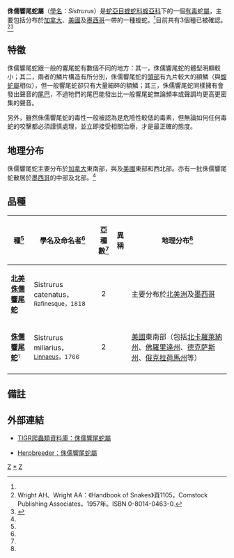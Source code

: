 {{Automatic taxobox
| taxon = Sistrurus
| authority = Garman，1884
| image = Sisistrus miliaris miliaris.jpg
| image_caption = [[侏儒響尾蛇|侏儒響尾蛇]]（''Sistrurus miliarius''）
| range_map = Sistrurus sp. distribution.png
| synonyms = * ''Crotalophorus'' - Gray，1825
* ''Caudisona'' - Fitzinger，1826
* ''Sistrurus'' - Garman，1884<ref name="McD99">McDiarmid RW、Campbell JA、Touré T：《Snake Species of the World: A Taxonomic and Geographic Reference, vol. 1》頁511，Herpetologists' League，1999年。ISBN 1-893777-00-6</ref>}}

'''侏儒響尾蛇屬'''（[[學名|學名]]：''Sistrurus''）是[[蛇亞目|蛇亞目]][[蝰蛇科|蝰蛇科]][[蝮亞科|蝮亞科]]下的一個[[毒蛇|有毒]]蛇[[屬|屬]]，主要包括分布於[[加拿大|加拿大]]、[[美國|美國]]及[[墨西哥|墨西哥]]一帶的一種蝮蛇。<ref name="McD99"/>目前共有3個種已被確認。<ref name="W&W57">Wright AH、Wright AA：《Handbook of Snakes》頁1105，Comstock Publishing Associates，1957年。ISBN 0-8014-0463-0.</ref><ref name="ITIS">{{ITIS|ID=174301|taxon=Sistrurus|year=2006|date=4 November}}</ref>

==特徵==
侏儒響尾蛇跟一般的響尾蛇有數個不同的地方：其一，侏儒響尾蛇的體型明顯較小；其二，兩者的鱗片構造有所分別，侏儒響尾蛇的[[頭部|頭部]]有九片較大的額鱗（與[[蝮蛇屬|蝮蛇屬]]相似），但一般響尾蛇卻只有大量細碎的額鱗；其三，侏儒響尾蛇同樣擁有會發出聲音的[[尾巴|尾巴]]，不過牠們的尾巴能發出比一般響尾蛇無論頻率或聲調均更高更密集的聲音。

另外，雖然侏儒響尾蛇的毒性一般被認為是危險性較低的毒素，但無論如何任何毒蛇的咬擊都必須謹慎處理，並立即接受相關治療，才是最正確的態度。

==地理分布==
侏儒響尾蛇主要分布於[[加拿大|加拿大]]東南部，與及[[美國|美國]]東部和西北部。亦有一批侏儒響尾蛇散居於[[墨西哥|墨西哥]]的中部及北部。<ref name="McD99"/>

==品種==
{|cellspacing=0 cellpadding=2 border=1 style="border-collapse: collapse;"
!bgcolor="#f0f0f0"|種<ref name="ITIS"/>
!bgcolor="#f0f0f0"|學名及命名者<ref name="ITIS"/>
!bgcolor="#f0f0f0"|亞種數<ref name="ITIS"/>
!bgcolor="#f0f0f0"|異稱
!bgcolor="#f0f0f0"|地理分布<ref name="McD99"/>
|-
|'''[[北美侏儒響尾蛇|北美侏儒響尾蛇]]'''
|Sistrurus catenatus，<small>Rafinesque，1818</small>
|align="center"|2
|
|style="width:45%"|主要分布於[[北美洲|北美洲]]及[[墨西哥|墨西哥]]
|-
|'''[[侏儒響尾蛇|侏儒響尾蛇]]'''<font size="-1"><sup>T</sup></font>
|Sistrurus miliarius，<small>[[卡爾·林奈|Linnaeus]]，1766</small>
|align="center"|2
|
|[[美國|美國]]東南部（包括[[北卡羅萊納州|北卡羅萊納州]]、[[佛羅里達州|佛羅里達州]]、[[德克萨斯州|德克萨斯州]]、[[俄克拉荷馬州|俄克拉荷馬州]]等）
|-
|}

==備註==
{{reflist}}

==外部連結==
*{{en}}[http://reptile-database.reptarium.cz/search.php?&genus=Sistrurus&submit=Search TIGR爬蟲類資料庫：侏儒響尾蛇屬]
*{{en}}[http://www.herpbreeder.com/worldspecies/Snakes/vipers/sistrurus.htm Herpbreeder：侏儒響尾蛇屬] {{Wayback|url=http://www.herpbreeder.com/worldspecies/Snakes/vipers/sistrurus.htm |date=20180929111441 }}
{{Taxonbar|from=Q244198}}

[[Category:蝰科|Z]]
[[Category:侏儒响尾蛇属|*]]
[[Category:1884年描述的分类群|Z]]